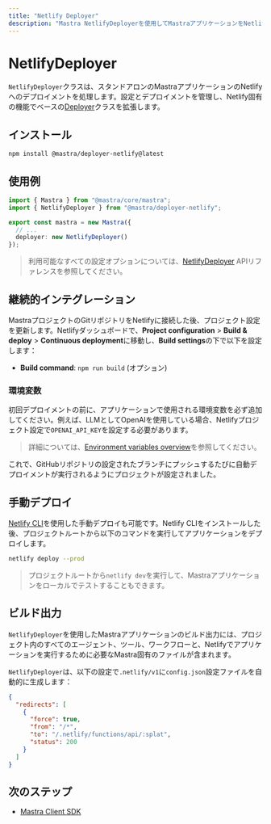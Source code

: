```yaml
---
title: "Netlify Deployer"
description: "Mastra NetlifyDeployerを使用してMastraアプリケーションをNetlifyにデプロイする方法を学ぶ"
---
```





# NetlifyDeployer

`NetlifyDeployer`クラスは、スタンドアロンのMastraアプリケーションのNetlifyへのデプロイメントを処理します。設定とデプロイメントを管理し、Netlify固有の機能でベースの[Deployer](/reference/deployer/deployer)クラスを拡張します。



## インストール

```bash copy
npm install @mastra/deployer-netlify@latest
```



## 使用例

```typescript filename="src/mastra/index.ts" showLineNumbers copy
import { Mastra } from "@mastra/core/mastra";
import { NetlifyDeployer } from "@mastra/deployer-netlify";

export const mastra = new Mastra({
  // ...
  deployer: new NetlifyDeployer()
});
```

> 利用可能なすべての設定オプションについては、[NetlifyDeployer](/reference/deployer/netlify) APIリファレンスを参照してください。



## 継続的インテグレーション

MastraプロジェクトのGitリポジトリをNetlifyに接続した後、プロジェクト設定を更新します。Netlifyダッシュボードで、**Project configuration** > **Build & deploy** > **Continuous deployment**に移動し、**Build settings**の下で以下を設定します：

- **Build command**: `npm run build` (オプション)

### 環境変数

初回デプロイメントの前に、アプリケーションで使用される環境変数を必ず追加してください。例えば、LLMとしてOpenAIを使用している場合、Netlifyプロジェクト設定で`OPENAI_API_KEY`を設定する必要があります。

> 詳細については、[Environment variables overview](https://docs.netlify.com/environment-variables/overview/)を参照してください。


これで、GitHubリポジトリの設定されたブランチにプッシュするたびに自動デプロイメントが実行されるようにプロジェクトが設定されました。




## 手動デプロイ

[Netlify CLI](https://docs.netlify.com/cli/get-started/)を使用した手動デプロイも可能です。Netlify CLIをインストールした後、プロジェクトルートから以下のコマンドを実行してアプリケーションをデプロイします。

```bash copy
netlify deploy --prod
```

> プロジェクトルートから`netlify dev`を実行して、Mastraアプリケーションをローカルでテストすることもできます。



## ビルド出力

`NetlifyDeployer`を使用したMastraアプリケーションのビルド出力には、プロジェクト内のすべてのエージェント、ツール、ワークフローと、Netlifyでアプリケーションを実行するために必要なMastra固有のファイルが含まれます。

<FileTree>
  <FileTree.Folder name=".netlify" defaultOpen>
    <FileTree.Folder name="v1" defaultOpen>
      <FileTree.Folder name="functions" defaultOpen>
        <FileTree.Folder name="api" defaultOpen>
          <FileTree.File name="index.mjs" />
        </FileTree.Folder>
      </FileTree.Folder>
    <FileTree.File name="config.json" />
    </FileTree.Folder>
  </FileTree.Folder>
  <FileTree.File name="package.json" />
</FileTree>


`NetlifyDeployer`は、以下の設定で`.netlify/v1`に`config.json`設定ファイルを自動的に生成します：

```json
{
  "redirects": [
    {
      "force": true,
      "from": "/*",
      "to": "/.netlify/functions/api/:splat",
      "status": 200
    }
  ]
}
```



## 次のステップ

- [Mastra Client SDK](/docs/client-js/overview)
